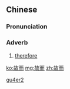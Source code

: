 ==Chinese==
{{zh-forms}}

===Pronunciation===
{{zh-pron
|m=gù'ér
|cat=adv
}}

===Adverb===
{{zh-adv}}

# {{lb|zh|literary}} [[therefore]]

[[Category:Mandarin literary terms|gu4er2]]

[[ko:故而]]
[[mg:故而]]
[[zh:故而]]